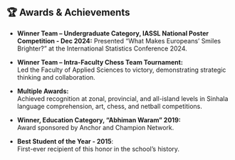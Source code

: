 

## 🏆 Awards & Achievements

- **Winner Team – Undergraduate Category, IASSL National Poster Competition - Dec 2024:** 
  Presented “What Makes Europeans’ Smiles Brighter?” at the International Statistics Conference 2024.

- **Winner Team – Intra-Faculty Chess Team Tournament:**  
  Led the Faculty of Applied Sciences to victory, demonstrating strategic thinking and collaboration.

- **Multiple Awards:**  
  Achieved recognition at zonal, provincial, and all-island levels in Sinhala language comprehension, art, chess, and netball competitions.

- **Winner, Education Category, “Abhiman Waram” 2019:**  
  Award sponsored by Anchor and Champion Network.

- **Best Student of the Year - 2015**:  
  First-ever recipient of this honor in the school’s history.